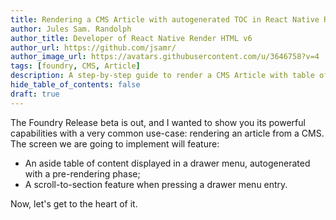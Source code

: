 ```yaml
---
title: Rendering a CMS Article with autogenerated TOC in React Native Render HTML
author: Jules Sam. Randolph
author_title: Developer of React Native Render HTML v6
author_url: https://github.com/jsamr/
author_image_url: https://avatars.githubusercontent.com/u/3646758?v=4
tags: [foundry, CMS, Article]
description: A step-by-step guide to render a CMS Article with table of content and scroll-to-section feature in React Native.
hide_table_of_contents: false
draft: true
---
```


The Foundry Release beta is out, and I wanted to show you its powerful
capabilities with a very common use-case: rendering an article from
a CMS. The screen we are going to implement will feature:

- An aside table of content displayed in a drawer menu, autogenerated with a pre-rendering phase;
- A scroll-to-section feature when pressing a drawer menu entry.

Now, let's get to the heart of it.

<!--truncate-->

